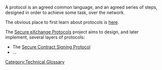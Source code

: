 [[Category:Technical Glossary]] 

A protocol is an agreed common language, and an agreed series of steps, designed in order to achieve some task, over the network. 

The obvious place to first learn about protocols is [http://en.wikipedia.org/wiki/Communications_protocol here].

The [[Main Page|Secure eXchange Protocols]] project aims to design, and later implement, several layers of protocols:
* The [[Secure Contract Signing Protocol|Secure Contract Signing Protocol]]
* ...